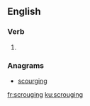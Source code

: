 
==English==

===Verb===
{{head|en|present participle}}

# {{present participle of|scrouge|lang=en|nocat=1}}

===Anagrams===
* [[scourging#English|scourging]]

[[fr:scrouging]]
[[ku:scrouging]]